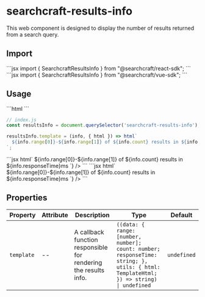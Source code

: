 
# searchcraft-results-info

This web component is designed to display the number of results returned from a search query.

## Import

<Tabs>
<TabItem label="React">
```jsx
import { SearchcraftResultsInfo } from "@searchcraft/react-sdk";
```
</TabItem>
<TabItem label="Vue">
```jsx
import { SearchcraftResultsInfo } from "@searchcraft/vue-sdk";
```
</TabItem>
</Tabs>


## Usage

<Tabs>
<TabItem label="JS">
```html
<!-- index.html -->
<searchcraft-results-info />
```

```js
// index.js
const resultsInfo = document.querySelector('searchcraft-results-info');

resultsInfo.template = (info, { html }) => html`
  ${info.range[0]}-${info.range[1]} of ${info.count} results in ${info.responseTime}ms
`;
```
</TabItem>
<TabItem label="React">
```jsx
<SearchcraftResultsInfo
  template={(info, { html }) => html`
    ${info.range[0]}-${info.range[1]} of ${info.count} results in ${info.responseTime}ms
  `}
/>
```
</TabItem>
<TabItem label="Vue">
```jsx
<SearchcraftResultsInfo
  :template={(info, { html }) => html`
    ${info.range[0]}-${info.range[1]} of ${info.count} results in ${info.responseTime}ms
  `}
/>
```
</TabItem>
</Tabs>


## Properties

| Property | Attribute | Description | Type | Default |
| -------- | --------- | ----------- | ---- | ------- |
| `template` | -- | A callback function responsible for rendering the results info. | `((data: { range: [number, number]; count: number; responseTime: string; }, utils: { html: TemplateHtml; }) => string) \| undefined` | `undefined` |


